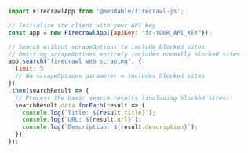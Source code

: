 ```js Node
import FirecrawlApp from '@mendable/firecrawl-js';

// Initialize the client with your API key
const app = new FirecrawlApp({apiKey: "fc-YOUR_API_KEY"});

// Search without scrapeOptions to include blocked sites
// Omitting scrapeOptions entirely includes normally blocked sites
app.search("firecrawl web scraping", {
  limit: 5
  // No scrapeOptions parameter = includes blocked sites
})
.then(searchResult => {
  // Process the basic search results (including blocked sites)
  searchResult.data.forEach(result => {
    console.log(`Title: ${result.title}`);
    console.log(`URL: ${result.url}`);
    console.log(`Description: ${result.description}`);
  });
});
```
